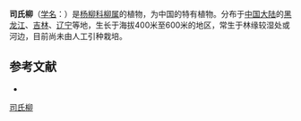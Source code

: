 {{Speciesbox
| name = 司氏柳
| status = 
| status_system = 
| image =
| genus = Salix
| species = skvortzovii
| authority = Y. L. Chang et Y. L. Chou
}}

'''司氏柳'''（[[学名|学名]]：{{lang|la|''Salix skvortzovii''}}）是[[杨柳科|杨柳科]][[柳属|柳属]]的植物，为中国的特有植物。分布于[[中国大陆|中国大陆]]的[[黑龙江|黑龙江]]、[[吉林|吉林]]、[[辽宁|辽宁]]等地，生长于海拔400米至600米的地区，常生于林缘较湿处或河边，目前尚未由人工引种栽培。

== 参考文献 ==
<div class="references-small">
* {{cite web| url =http://www.bioinfo.cn/db05/KmzwSpecies.php?action=view&id=20616| title =司氏柳| work =《中国高等植物数据库全库》| publisher =中国科学院微生物研究所| author =昆明植物研究所| accessdate =2009-02-25| deadurl =yes| archiveurl =https://web.archive.org/web/20160305003933/http://www.bioinfo.cn/db05/KmzwSpecies.php?action=view&id=20616| archivedate =2016-03-05}}
</div>
{{Taxonbar|from=Q15230959}}

[[Category:柳属|司氏柳]]


{{植物小作品}}